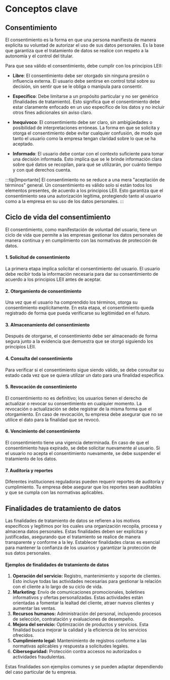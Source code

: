 
# Conceptos clave

## Consentimiento

El consentimiento es la forma en que una persona manifiesta de manera explícita su voluntad de autorizar el uso de sus datos personales. Es la base que garantiza que el tratamiento de datos se realice con respeto a la autonomía y el control del titular.

Para que sea válido el consentimiento, debe cumplir con los principios LEII:

- **Libre**: El consentimiento debe ser otorgado sin ninguna presión o influencia externa. El usuario debe sentirse en control total sobre su decisión, sin sentir que se le obliga o manipula para consentir.

- **Específico**: Debe limitarse a un propósito particular y no ser genérico (finalidades de tratamiento). Esto significa que el consentimiento debe estar claramente enfocado en un uso específico de los datos y no incluir otros fines adicionales sin aviso claro.

- **Inequívoco**: El consentimiento debe ser claro, sin ambigüedades o posibilidad de interpretaciones erróneas. La forma en que se solicita y otorga el consentimiento debe evitar cualquier confusión, de modo que tanto el usuario como la empresa tengan claridad sobre lo que se ha aceptado.

- **Informado**: El usuario debe contar con el contexto suficiente para tomar una decisión informada. Esto implica que se le brinde información clara sobre qué datos se recopilan, para qué se utilizarán, por cuánto tiempo y con qué derechos cuenta.

:::tip[Importante]
El consentimiento no se reduce a una mera "aceptación de términos" general. Un consentimiento es válido solo si están todos los elementos  presentes, de acuerdo a los principios LEII. Esto garantiza que el consentimiento sea una autorización legítima, protegiendo tanto al usuario como a la empresa en su uso de los datos personales.
:::

## Ciclo de vida del consentimiento

El consentimiento, como manifestación de voluntad del usuario, tiene un ciclo de vida que permite a las empresas gestionar los datos personales de manera continua y en cumplimiento con las normativas de protección de datos.

#### 1. Solicitud de consentimiento
La primera etapa implica solicitar el consentimiento del usuario. El usuario debe recibir toda la información necesaria para dar su consentimiento de acuerdo a los principios LEII antes de aceptar.

#### 2. Otorgamiento de consentimiento
Una vez que el usuario ha comprendido los términos, otorga su consentimiento explícitamente. En esta etapa, el consentimiento queda registrado de forma que pueda verificarse su legitimidad en el futuro.

#### 3. Almacenamiento del consentimiento
Después de otorgarse, el consentimiento debe ser almacenado de forma segura junto a la evidencia que demuestra que se otorgó siguiendo los principios LEII.

#### 4. Consulta del consentimiento
Para verificar si el consentimiento sigue siendo válido, se debe consultar su estado cada vez que se quiera utilizar un dato para una finalidad específica.

#### 5. Revocación de consentimiento
El consentimiento no es definitivo; los usuarios tienen el derecho de actualizar o revocar su consentimiento en cualquier momento. La revocación o actualización se debe registrar de la misma forma que el otorgamiento. En caso de revocación, tu empresa debe asegurar que no se utilice el dato para la finalidad que se revocó.

#### 6. Vencimiento del consentimiento
El consentimiento tiene una vigencia determinada. En caso de que el consentimiento haya expirado, se debe solicitar nuevamente al usuario. Si el usuario no acepta el consentimiento nuevamente, se debe suspender el tratamiento de los datos.

#### 7. Auditoría y reportes
Diferentes instituciones reguladoras pueden requerir reportes de auditoría y cumplimiento. Tu empresa debe asegurar que los reportes sean auditables y que se cumpla con las normativas aplicables.


## Finalidades de tratamiento de datos

Las finalidades de tratamiento de datos se refieren a los motivos específicos y legítimos por los cuales una organización recopila, procesa y almacena datos personales. Estas finalidades deben ser explícitas y justificadas, asegurando que el tratamiento se realice de manera transparente y conforme a la ley. Establecer finalidades claras es esencial para mantener la confianza de los usuarios y garantizar la protección de sus datos personales.

#### Ejemplos de finalidades de tratamiento de datos
1. **Operación del servicio:** Registro, mantenimiento y soporte de clientes. Esto incluye todas las actividades necesarias para gestionar la relación con el cliente a lo largo de su ciclo de vida.
2. **Marketing:** Envío de comunicaciones promocionales, boletines informativos y ofertas personalizadas. Estas actividades están orientadas a fomentar la lealtad del cliente, atraer nuevos clientes y aumentar las ventas.
3. **Recursos humanos:** Administración del personal, incluyendo procesos de selección, contratación y evaluaciones de desempeño.
4. **Mejora del servicio:** Optimización de productos y servicios. Esta finalidad busca mejorar la calidad y la eficiencia de los servicios ofrecidos.
5. **Cumplimiento legal:** Mantenimiento de registros conforme a las normativas aplicables y respuesta a solicitudes legales.
6. **Ciberseguridad:** Protección contra accesos no autorizados o actividades fraudulentas.

Estas finalidades son ejemplos comunes y se pueden adaptar dependiendo del caso particular de tu empresa.